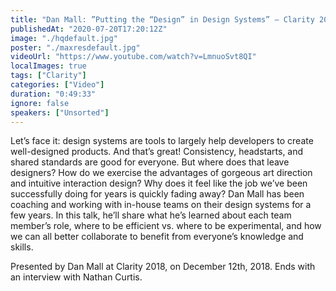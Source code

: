```yaml
---
title: "Dan Mall: ”Putting the “Design” in Design Systems” — Clarity 2018"
publishedAt: "2020-07-20T17:20:12Z"
image: "./hqdefault.jpg"
poster: "./maxresdefault.jpg"
videoUrl: "https://www.youtube.com/watch?v=LmnuoSvt8QI"
localImages: true
tags: ["Clarity"]
categories: ["Video"]
duration: "0:49:33"
ignore: false
speakers: ["Unsorted"]
---
```


Let’s face it: design systems are tools to largely help developers to create well-designed products. And that’s great! Consistency, headstarts, and shared standards are good for everyone. But where does that leave designers? How do we exercise the advantages of gorgeous art direction and intuitive interaction design? Why does it feel like the job we’ve been successfully doing for years is quickly fading away? Dan Mall has been coaching and working with in-house teams on their design systems for a few years. In this talk, he’ll share what he’s learned about each team member’s role, where to be efficient vs. where to be experimental, and how we can all better collaborate to benefit from everyone’s knowledge and skills.

Presented by Dan Mall at Clarity 2018, on December 12th, 2018. Ends with an interview with Nathan Curtis.
